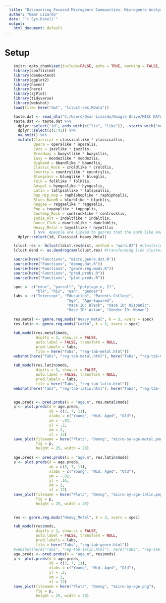 ```yaml
---
  title: "Discovering Focused Microgenre Communities: Microgenre Analysis"
  author: "Omar Lizardo"
  date: "`r Sys.Date()`"
  output:
    html_document: default
---
```


# Setup
```r
    knitr::opts_chunk$set(include=FALSE, echo = TRUE, warning = FALSE, message = FALSE)
    library(conflicted)
    library(dendextend)
    library(ggplot2)
    library(haven)
    library(here)
    library(sjPlot)
    library(tidyverse)
    library(webshot)
    load(file= here("dat", "lclust-res.RData"))
```

```r
    taste.dat <- read_dta("C:/Users/Omar Lizardo/Google Drive/MISC DATA SOURCES/SSI-2012/SSI2012.dta")
    taste.dat <- taste.dat %>% 
      dplyr::select("id", ends_with(c("lis", "like")), -starts_with("none")) %>% 
      dplyr::select(c(1:41)) %>% 
      na.omit() %>% 
      mutate(Classical = classicallike * classicallis,
             Opera = operalike * operalis,
             Jazz = jazzlike * jazzlis,
             Broadway = bwaystlike * bwaystlis,
             Easy = moodezlike * moodezlis, 
             Bigband = bbandlike * bbandlis,
             Classic_Rock = croldlike * croldlis,
             Country = countrylike * countrylis,
             Bluegrass = blueglike * blueglis,
             Folk = folklike * folklis,
             Gospel = hymgoslike * hymgoslis,
             Latin = latlpsallike * latspsallis,
             Rap_Hip_Hop = raphiphoplike * raphiphoplis,
             Blues_RandB = blurblike * blurblis,
             Reggae = reggaelike * reggaelis,
             Pop = toppoplike * toppoplis,
             Contemp_Rock = controcklike * controcklis,
             Indie_Alt = indaltlike * indaltlis,
             Dance_Club = danclublike * danclublis,
             Heavy_Metal = hvymtllike * hvymtllis
             ) %>%  #people are linked to genres that the both like and listen to
      dplyr::select(id, Classical:Heavy_Metal)
```

```r
    lclust.res <- hclust(ldist.res$dist, method = "ward.D2") #clustering of link by link distance matrixco
    lclust.dend <- as.dendrogram(lclust.res) #transforming link clustering into dendrogram
```

```r
    source(here("Functions", "micro.genre.dat.R"))
    source(here("Functions", "demog.dat.R"))
    source(here("Functions", "genre.reg.mods.R"))
    source(here("Functions", "pred.probs.R"))
    source(here("Functions", "plot.preds.R"))
```

```r
    spec <- c("educ", "parcoll", "poly(age.n, 2)", 
              "blk", "his", "asn", "gender")
    labs <- c("Intercept", "Education", "Parents College",
                            "Age", "Age-Squared", 
                            "Race ID: Black", "Race ID: Hispanic",
                            "Race ID: Asian", "Gender ID: Woman")
    
    res.metal <- genre.reg.mods("Heavy_Metal", k = 3, xvars = spec)
    res.latin <- genre.reg.mods("Latin", k = 3, xvars = spec)
    
    tab_model(res.metal$mods, 
              digits = 3, show.ci = FALSE, 
              auto.label = FALSE, transform = NULL,
              pred.labels = labs,
              file = here("Tabs", "reg-tab-metal.html"))
    webshot(here("Tabs", "reg-tab-metal.html"), here("Tabs", "reg-tab-metal.png"))
    
    tab_model(res.latin$mods, 
              digits = 3, show.ci = FALSE, 
              auto.label = FALSE, transform = NULL,
              pred.labels = labs,
              file = here("Tabs", "reg-tab-latin.html"))
    webshot(here("Tabs", "reg-tab-latin.html"), here("Tabs", "reg-tab-latin.png"))
    

```

```r
    age.preds <- pred.probs(x = "age.n", res.metal$mods)
    p <- plot.preds(d = age.preds, 
                    xb = c(3, 7, 11),
                    xlabs = c("Young", "Mid. Aged", "Old"),
                    ym = -.02,
                    yl = .2, 
                    xm = 2, 
                    xl = 12)
    save_plot(filename = here("Plots", "Demog", "micro-by-age-metal.png"), 
              fig = p,
              height = 25, width = 20)
    
    age.preds <- pred.probs(x = "age.n", res.latin$mods)
    p <- plot.preds(d = age.preds, 
                    xb = c(3, 7, 11),
                    xlabs = c("Young", "Mid. Aged", "Old"),
                    ym = -.02,
                    yl = .16, 
                    xm = 2, 
                    xl = 12)
    save_plot(filename = here("Plots", "Demog", "micro-by-age-latin.png"), 
              fig = p,
              height = 25, width = 20)
    

```

```r
    res <- genre.reg.mods("Heavy_Metal", k = 3, xvars = spec)

    tab_model(res$mods, 
              digits = 3, show.ci = FALSE, 
              auto.label = FALSE, transform = NULL,
              pred.labels = labs,
              file = here("Tabs", "reg-tab-genre.html"))
    #webshot(here("Tabs", "reg-tab-latin.html"), here("Tabs", "reg-tab-latin.png"))
    age.preds <- pred.probs(x = "age.n", res$mods)
    p <- plot.preds(d = age.preds, 
                    xb = c(3, 7, 11),
                    xlabs = c("Young", "Mid. Aged", "Old"),
                    yl = .2, 
                    xm = 2, 
                    xl = 12)
    save_plot(filename = here("Plots", "Demog", "micro-by-age.png"), 
              fig = p,
              height = 25, width = 20)
```





